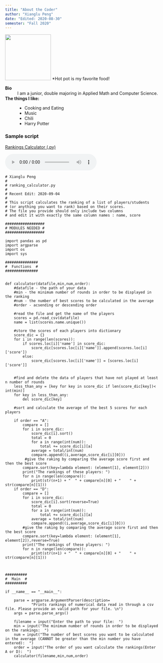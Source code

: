 ```yaml
---
title: "About the Coder"
author: "Xianglu Peng"
date: "Edited: 2020-08-30"
semester: "Fall 2020"
---
```


![](https://drive.google.com/uc?export=view&id=1GotUvy2Y1iovPpJ2HzIt09BE7U6eaK47){width=150 height=150}
*Hot pot is my favorite food!

**Bio**
:   I am a junior, double majoring in Applied Math and Computer Science.

**The things I like:**
:   - Cooking and Eating
    - Music
    - Chili
    - Harry Potter

### Sample script
[Rankings Calculator (.py)](scripts/ranking_calculator.py)

<audio controls>
<source src="audio/ranking_calculator.mp3">
</audio>

```
# Xianglu Peng
#
# ranking_calculator.py
#
# Recent Edit: 2020-09-04
#
# This script calculates the ranking of a list of players/students
# (or anything you want to rank) based on their scores.
# The file you provide should only include two columns
# and edit it with exactly the same column names : name, score

##################
# MODULES NEEDED #
##################

import pandas as pd
import argparse
import os
import sys

###############
#  Functions  #
###############


def calculator(datafile,min,num,order):
    #datafile - the path of your data
    #min - the minimum number of rounds in order to be displayed in the ranking
    #num - the number of best scores to be calculated in the average
    #order - acsending or descending order

    #read the file and get the name of the players
    scores = pd.read_csv(datafile)
    name = list(scores.name.unique())

    #store the scores of each players into dictionary
    score_dic = {}
    for i in range(len(scores)):
        if scores.loc[i]['name'] in score_dic:
            score_dic[scores.loc[i]['name']].append(scores.loc[i]['score'])
        else:
            score_dic[scores.loc[i]['name']] = [scores.loc[i]['score']]


    #find and delete the data of players that have not played at least n number of rounds
    less_than_any = [key for key in score_dic if len(score_dic[key])< int(min)]
    for key in less_than_any:
        del score_dic[key]

    #sort and calculate the average of the best 5 scores for each players

    if order == "A":
        compare = []
        for i in score_dic:
            score_dic[i].sort()
            total = 0
            for a in range(int(num)):
                total += score_dic[i][a]
            average = total/int(num)
            compare.append((i,average,score_dic[i][0]))
         #give the raking by comparing the average score first and then the best score
        compare.sort(key=lambda element: (element[1], element[2]))
        print("The rankings of these players: ")
        for n in range(len(compare)):
            print(str(n+1) + "  " + compare[n][0] + "    " + str(compare[n][1]))
    if order == "D":
        compare = []
        for i in score_dic:
            score_dic[i].sort(reverse=True)
            total = 0
            for a in range(int(num)):
                total += score_dic[i][a]
            average = total/int(num)
            compare.append((i,average,score_dic[i][0]))
        #give the raking by comparing the average score first and then the best score
        compare.sort(key=lambda element: (element[1], element[2]),reverse=True)
        print("The rankings of these players: ")
        for n in range(len(compare)):
            print(str(n+1) + "  " + compare[n][0] + "    " + str(compare[n][1]))



##########
#  Main  #
##########

if __name__ == "__main__":

    parse = argparse.ArgumentParser(description=
            "Prints rankings of numerical data read in through a csv file. Please provide an valid path for your file. \n")
    args = parse.parse_args()

    filename = input("Enter the path to your file:  ")
    min = input("The minimum number of rounds in order to be displayed on the rankings:  ")
    num = input("The number of best scores you want to be calculated in the average (CANNOT be greater than the min number you have entered):  ")
    order = input("The order of you want calculate the rankings(Enter A or D):  ")
    calculator(filename,min,num,order)

```
